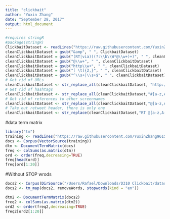```yaml
---
title: "clickbait"
author: "Yuxin Zhang"
date: "September 28, 2017"
output: html_document
---
```


```r
#requires stringR
#package(stringR)
ClickbaitDataset <- readLines("https://raw.githubusercontent.com/YuxinZhang9615/DS310_clickbait_group1/master/instances_train.jsonl")
cleanClickbaitDataset = gsub("&amp", " ", ClickbaitDataset)
cleanClickbaitDataset = gsub("(RT|via)((?:\\b\\W*@\\w+)+)", " ", cleanClickbaitDataset)
cleanClickbaitDataset = gsub("@\\w+", " ", cleanClickbaitDataset)
cleanClickbaitDataset = gsub("http\\w+", " ", cleanClickbaitDataset)
cleanClickbaitDataset = gsub("[ \t]{2,}", " ", cleanClickbaitDataset)
cleanClickbaitDataset = gsub("^\\s+|\\s+$", " ", cleanClickbaitDataset) 
# Get rid of URLs
cleanClickbaitDataset <- str_replace_all(cleanClickbaitDataset, "http://t.co/[a-z,A-Z,0-9]*{8}"," ")
# Get rid of hashtags
cleanClickbaitDataset <- str_replace_all(cleanClickbaitDataset,"#[a-z,A-Z]*"," ")
# Get rid of references to other screennames
cleanClickbaitDataset <- str_replace_all(cleanClickbaitDataset,"@[a-z,A-Z]*"," ")  
# Take out retweet header, there is only one
cleanClickbaitDataset <- str_replace(cleanClickbaitDataset,"RT @[a-z,A-Z]*: "," ")
```


#data term matrix
```r
library("tm")
training <- readLines("https://raw.githubusercontent.com/YuxinZhang9615/DS310_clickbait_group1/master/instances_train.jsonl")
docs <- Corpus(VectorSource(training))
dtm <- DocumentTermMatrix(docs)
freq <- colSums(as.matrix(dtm))
ord <- order(freq,decreasing=TRUE)
freq[head(ord)]
freq[ord[1:20]]


```

#Without STOP wrods
```r
docs2 <- Corpus(DirSource("/Users/Rafael/Downloads/D310 Clickbait/dataset"))
docs2 <- tm_map(docs2, removeWords, stopwords(kind = "en"))

dtm2 <- DocumentTermMatrix(docs2)
freq2 <- colSums(as.matrix(dtm2))
ord2 <- order(freq2,decreasing=TRUE)
freq2[ord2[1:20]]

```

```r

```

